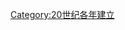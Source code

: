 {{catdiffuse}}

{{estcat|199|7|1989|2000}}
{{Commons cat|1997 establishments}}
[[Category:20世纪各年建立|Category:20世纪各年建立]]